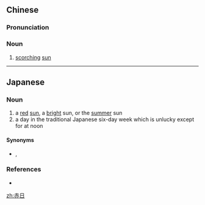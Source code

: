 ==Chinese==
{{zh-forms}}

===Pronunciation===
{{zh-pron
|m=chìrì
|c=cik3 jat6,cek3 jat6
|cat=n
}}

===Noun===
{{zh-noun}}

# {{lb|zh|literary}} [[scorching]] [[sun]]

----

==Japanese==
{{ja-kanjitab|せき|じつ|yomi=on}}

===Noun===
{{ja-noun|せきじつ}}

# a [[red]] [[sun]], a [[bright]] sun, or the [[summer]] sun
# a day in the traditional Japanese six-day week which is unlucky except for at noon

====Synonyms====
* {{sense|calendar day}} {{l/ja|赤口}}, {{l/ja|赤口日}}

===References===
* {{R:Kojien}}

[[zh:赤日]]